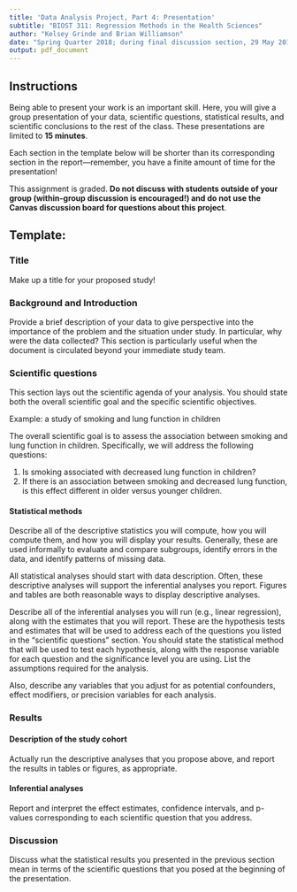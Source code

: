```yaml
---
title: 'Data Analysis Project, Part 4: Presentation'
subtitle: "BIOST 311: Regression Methods in the Health Sciences"
author: "Kelsey Grinde and Brian Williamson"
date: "Spring Quarter 2018; during final discussion section, 29 May 2018"
output: pdf_document
---
```


## Instructions

Being able to present your work is an important skill. Here, you will give a group presentation of your data, scientific questions, statistical results, and scientific conclusions to the rest of the class. These presentations are limited to **15 minutes**.

Each section in the template below will be shorter than its corresponding section in the report---remember, you have a finite amount of time for the presentation! 

This assignment is graded. **Do not discuss with students outside of your group (within-group discussion is encouraged!) and do not use the Canvas discussion board for questions about this project**.

## Template:

### Title

Make up a title for your proposed study!

### Background and Introduction

Provide a brief description of your data to give perspective into the importance of the problem and the situation under study. In particular, why were the data collected? This section is particularly useful when the document is circulated beyond your immediate study team.

### Scientific questions

This section lays out the scientific agenda of your analysis. You should state both the overall scientific goal and the specific scientific objectives.

Example: a study of smoking and lung function in children

The overall scientific goal is to assess the association between smoking and lung function in children. Specifically, we will address the following questions:

1. Is smoking associated with decreased lung function in children?
2. If there is an association between smoking and decreased lung function, is this effect different in older versus younger children.

#### Statistical methods

Describe all of the descriptive statistics you will compute, how you will compute them, and how you will display your results. Generally, these are used informally to evaluate and compare subgroups, identify errors in the data, and identify patterns of missing data.

All statistical analyses should start with data description. Often, these descriptive analyses will support the inferential analyses you report. Figures and tables are both reasonable ways to display descriptive analyses.

Describe all of the inferential analyses you will run (e.g., linear regression), along with the estimates that you will report. These are the hypothesis tests and estimates that will be used to address each of the questions you listed in the "scientific questions" section. You should state the statistical method that will be used to test each hypothesis, along with the response variable for each question and the significance level you are using. List the assumptions required for the analysis.

Also, describe any variables that you adjust for as potential confounders, effect modifiers, or precision variables for each analysis. 

### Results

#### Description of the study cohort

Actually run the descriptive analyses that you propose above, and report the results in tables or figures, as appropriate. 

#### Inferential analyses

Report and interpret the effect estimates, confidence intervals, and p-values corresponding to each scientific question that you address. 

### Discussion

Discuss what the statistical results you presented in the previous section mean in terms of the scientific questions that you posed at the beginning of the presentation.